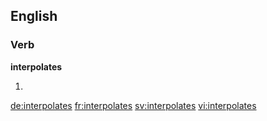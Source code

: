 ==English==

===Verb===
'''interpolates'''

# {{third-person singular of|interpolate}}

[[de:interpolates]]
[[fr:interpolates]]
[[sv:interpolates]]
[[vi:interpolates]]
